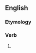 ==English==

===Etymology===
{{suffix|en|purchase|eth}}

===Verb===
{{head|en|verb form}}

# {{en-archaic third-person singular of|purchase}}